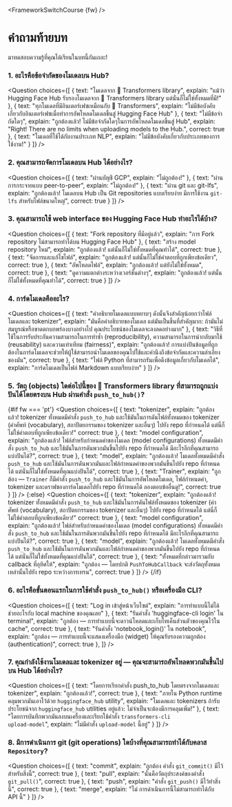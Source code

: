 <FrameworkSwitchCourse {fw} />

<!-- DISABLE-FRONTMATTER-SECTIONS -->

# คำถามท้ายบท

มาทดสอบความรู้ที่คุณได้เรียนในบทนี้กันเถอะ!

### 1. อะไรคือข้อจำกัดของโมเดลบน Hub?

<Question
	choices={[
		{
			text: "โมเดลจาก 🤗 Transformers library",
			explain: "แม้ว่า Hugging Face Hub รับรองโมเดลจาก 🤗 Transformers library แต่นั่นก็ไม่ใช่ทั้งหมดที่มี!"
		},
		{
			text: "ทุกโมเดลที่มีอินเตอร์เฟซเหมือนกับ 🤗 Transformers",
			explain: "ไม่มีข้อบังคับเกี่ยวกับอินเตอร์เฟซเมื่อทำการอัพโหลดโมเดลขึ้นสู่ Hugging Face Hub"
		},
		{
			text: "ไม่มีข้อจำกัดใดๆ",
			explain: "ถูกต้องแล้ว! ไม่มีข้อจำกัดใดๆในการอัพโหลดโมเดลขึ้นสู่ Hub",
			explain: "Right! There are no limits when uploading models to the Hub.",
            correct: true
		},
        {
			text: "โมเดลที่ใช้ได้กับงานประเภท NLP",
			explain: "ไม่มีข้อบังคับเกี่ยวกับประเภทของการใช้งาน!"
		}
	]}
/>

### 2. คุณสามารถจัดการโมเดลบน Hub ได้อย่างไร?

<Question
	choices={[
		{
			text: "ผ่านบัญชี GCP",
			explain: "ไม่ถูกต้อง!"
		},
		{
			text: "ผ่านการกระจายแบบ peer-to-peer",
			explain: "ไม่ถูกต้อง!"
		},
		{
			text: "ผ่าน git และ git-lfs",
			explain: "ถูกต้องแล้ว! โมเดลบน Hub เป็น Git repositories แบบเรียบง่าย มีการใช้งาน <code>git-lfs</code> สำหรับไฟล์ขนาดใหญ่",
            correct: true
		}
	]}
/>

### 3. คุณสามารถใช้ web interface ของ Hugging Face Hub ทำอะไรได้บ้าง? 

<Question
	choices={[
		{
			text: "Fork repository ที่มีอยู่แล้ว",
			explain: "การ Fork repository ไม่สามารถทำได้บน Hugging Face Hub"
		},
		{
			text: "สร้าง model repository ใหม่",
			explain: "ถูกต้องแล้ว! แต่นั้นก็ไม่ใช่ทั้งหมดที่คุณทำได้",
            correct: true
		},
		{
			text: "จัดการและแก้ไขไฟล์",
			explain: "ถูกต้องแล้ว! แต่นั้นก็ไม่ใช่คำตอบที่ถูกเพียงข้อเดียว",
            correct: true
		},
        {
			text: "อัพโหลดไฟล์",
			explain: "ถูกต้องแล้ว! แต่ยังไม่ใช่ทั้งหมด",
            correct: true
		},
        {
			text: "ดูความแตกต่างระหว่างเวอร์ชั่นต่างๆ",
			explain: "ถูกต้องแล้ว! แต่นั้นก็ไม่ใช่ทั้งหมดที่คุณทำได้",
            correct: true
		}
	]}
/>

### 4. การ์ดโมเดลคืออะไร?

<Question
	choices={[
		{
			text: "คำอธิบายโมเดลแบบหยาบๆ ดังนั้นจึงสำคัญน้อยกว่าไฟล์โมเดลและ tokenizer",
			explain: "มันคือคำอธิบายของโมเดล แต่มันเป็นชิ้นที่สำคัญมาก: ถ้ามันไม่สมบูรณ์หรือขาดตกบกพร่องบางอย่างไป คุณประโยชน์ของโมเดลจะลงลดอย่างมาก"
		},
		{
			text: "วิธีที่ใช้ในการรับประกันความสามารถในการทำซ้ำ (reproducibility), ความสามารถในการนำกลับมาใช้ (reusability) และความเท่าเทียม (fairness)",
			explain: "ถูกต้องแล้ว! การแบ่งปันข้อมูลที่ถูกต้องในการ์ดโมเดลจะช่วยให้ผู้ใช้สามารถนำโมเดลของคุณไปใช้และคำนึงถึงข้อจำกัดและความลำเอียงของมัน",
            correct: true
		},
		{
			text: "ไฟล์ Python ที่สามารถรันเพื่อดึงข้อมูลเกี่ยวกับโมเดลได้",
			explain: "การ์ดโมเดลเป็นไฟล์ Markdown แบบเรียบง่าย"
		}
	]}
/>

### 5. วัตถุ (objects) ใดต่อไปนี้ของ 🤗 Transformers library ที่สามารถถูกแบ่งปันได้โดยตรงบน Hub ผ่านคำสั่ง `push_to_hub()`?

{#if fw === 'pt'}
<Question
	choices={[
		{
			text: "tokenizer",
			explain: "ถูกต้องแล้ว! tokenizer ทั้งหมดมีคำสั่ง <code>push_to_hub</code> และใช้มันในการดันไฟล์ทั้งหมดของ tokenizer (คำศัพท์ (vocabulary), สถาปัตยกรรมของ tokenizer และอื่นๆ) ไปยัง repo ที่กำหนดได้ แต่นี่ก็ไม่ใช่คำตอบที่ถูกเพียงข้อเดียว!"
            correct: true
		},
		{
			text: "model configuration",
			explain: "ถูกต้องแล้ว! ไฟล์สำหรับกำหนดค่าของโมเดล (model configurations) ทั้งหมดมีคำสั่ง <code>push_to_hub</code> และใช้มันในการดันพวกมันขึ้นไปยัง repo ที่กำหนดได้ มีอะไรอีกที่คุณสามารถแบ่งปันได้?",
            correct: true
		},
		{
			text: "model",
			explain: "ถูกต้องแล้ว! โมเดลทั้งหมดมีคำสั่ง <code>push_to_hub</code> และใช้มันในการดันพวกมันและไฟล์กำหนดค่าของพวกมันขึ้นไปยัง repo ที่กำหนดได้ แต่นั่นก็ไม่ใช่ทั้งหมดที่คุณแบ่งปันได้",
            correct: true
		},
        {
			text: "Trainer",
			explain: "ถูกต้อง — <code>Trainer</code> ก็มีคำสั่ง <code>push_to_hub</code> และใช้มันในการอัพโหลดโมเดล, ไฟล์กำหนดค่า, tokenizer และดราฟของการ์ดโมเดลไปยัง repo ที่กำหนดได้ ลองตอบข้ออื่นดู!",
            correct: true
		}
	]}
/>
{:else}
<Question
	choices={[
		{
			text: "tokenizer",
			explain: "ถูกต้องแล้ว! tokenizer ทั้งหมดมีคำสั่ง <code>push_to_hub</code> และใช้มันในการดันไฟล์ทั้งหมดของ tokenizer (คำศัพท์ (vocabulary), สถาปัตยกรรมของ tokenizer และอื่นๆ) ไปยัง repo ที่กำหนดได้ แต่นี่ก็ไม่ใช่คำตอบที่ถูกเพียงข้อเดียว!"
            correct: true
		},
		{
			text: "model configuration",
			explain: "ถูกต้องแล้ว! ไฟล์สำหรับกำหนดค่าของโมเดล (model configurations) ทั้งหมดมีคำสั่ง <code>push_to_hub</code> และใช้มันในการดันพวกมันขึ้นไปยัง repo ที่กำหนดได้ มีอะไรอีกที่คุณสามารถแบ่งปันได้?",
            correct: true
		},
		{
			text: "model",
			explain: "ถูกต้องแล้ว! โมเดลทั้งหมดมีคำสั่ง <code>push_to_hub</code> และใช้มันในการดันพวกมันและไฟล์กำหนดค่าของพวกมันขึ้นไปยัง repo ที่กำหนดได้ แต่นั่นก็ไม่ใช่ทั้งหมดที่คุณแบ่งปันได้",
            correct: true
		},
		{
			text: "ทั้งหมดที่กล่าวมารวมกับ callback ที่อุทิศให้",
			explain: "ถูกต้อง — โดยปกติ <code>PushToHubCallback</code> จะส่งวัตถุทั้งหมดเหล่านั้นไปยัง repo ระหว่างการเทรน",
            correct: true
		}
	]}
/>
{/if}

### 6. อะไรคือขั้นตอนแรกในการใช้คำสั่ง `push_to_hub()` หรือเครื่องมือ CLI?

<Question
	choices={[
		{
			text: "Log in เข้าสู่หน้าเว็บไซต์",
			explain: "การทำแบบนี้ไม่ได้ช่วยอะไรกับ local machine ของคุณเลย"
		},
		{
			text: "รันคำสั่ง 'huggingface-cli login' ใน terminal",
			explain: "ถูกต้อง — การทำแบบนี้จะดาวน์โหลดและเก็บโทเค็นส่วนตัวของคุณไว้ใน cache",
            correct: true
		},
		{
			text: "รันคำสั่ง 'notebook_login()' ใน notebook",
			explain: "ถูกต้อง — การทำแบบนี้จะแสดงเครื่องมือ (widget) ให้คุณรับรองความถูกต้อง (authentication)",
            correct: true
		},
	]}
/>

### 7. คุณกำลังใช้งานโมเดลและ tokenizer อยู่ — คุณจะสามารถอัพโหลดพวกมันขึ้นไปบน Hub ได้อย่างไร?

<Question
	choices={[
		{
			text: "โดยการเรียกคำสั่ง push_to_hub โดยตรงจากโมเดลและ tokenizer",
			explain: "ถูกต้องแล้ว!",
            correct: true
		},
		{
			text: "ภายใน Python runtime คลุมพวกมันเอาไว้ด้วย <code>huggingface_hub</code> utility",
			explain: "โมเดลและ tokenizers ถ้ารับประโยชน์จาก <code>huggingface_hub</code> utilities อยู่แล้ว: ไม่จำเป็นจะต้องมีการคลุมเพิ่ม!"
		},
		{
			text: "โดยการบันทึกพวกมันลงบนเครื่องและเรียกใช้คำสั่ง <code>transformers-cli upload-model</code>",
			explain: "ไม่มีคำสั่ง <code>upload-model</code> นี้อยู่"
		}
	]}
/>

### 8. มีการดำเนินการ git (git operations) ใดบ้างที่คุณสามารถทำได้กับคลาส `Repository`?

<Question
	choices={[
		{
			text: "commit",
			explain: "ถูกต้อง คำสั่ง <code>git_commit()</code> มีไว้สำหรับสิ่งนี้",
            correct: true
		},
		{
			text: "pull",
			explain: "นั่นคือวัตถุประสงค์ของคำสั่ง <code>git_pull()</code>",
            correct: true
		},
		{
			text: "push",
			explain: "คำสั่ง <code>git_push()</code> มีไว้ทำสิ่งนี้",
            correct: true
		},
		{
			text: "merge",
			explain: "ไม่ การดำเนินการนี้ไม่สามารถทำได้กับ API นี้"
		}
	]}
/>
